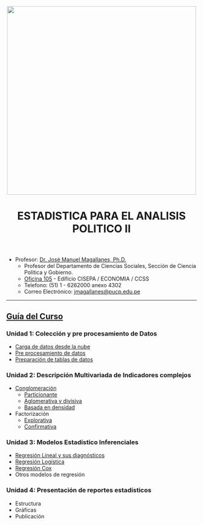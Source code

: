 <center><img src="https://github.com/PoliticayGobiernoPUCP/estadistica_anapol2/raw/master/PICS/LOGO_PUCP.png" width="500"></center>

<center> <header><h1>ESTADISTICA PARA EL ANALISIS POLITICO II</h1>  </header></center>

* Profesor:  <a href="http://www.pucp.edu.pe/profesor/jose-manuel-magallanes/" target="_blank">Dr. José Manuel Magallanes, Ph.D.</a> <br>
    - Profesor del Departamento de Ciencias Sociales, Sección de Ciencia Política y Gobierno.
    - [Oficina 105](https://goo.gl/maps/xuGeG6o9di1i1y5m6) - Edificio CISEPA / ECONOMIA / CCSS
    - Telefono: (51) 1 - 6262000 anexo 4302
    - Correo Electrónico: [jmagallanes@pucp.edu.pe](mailto:jmagallanes@pucp.edu.pe)
    

-------


## [Guía del Curso](https://www.mindmeister.com/es/1040166815?t=PPFHQuBAWR)


### Unidad 1: Colección y pre procesamiento de Datos
* [Carga de datos desde la nube](https://htmlpreview.github.io/?https://github.com/PoliticayGobiernoPUCP/estadistica_anapol2/blob/master/ColeccionDeData.html)
* [Pre procesamiento de datos](https://htmlpreview.github.io/?https://github.com/PoliticayGobiernoPUCP/estadistica_anapol2/blob/master/LimpiezaDeData.html)
* [Preparación de tablas de datos](https://htmlpreview.github.io/?https://github.com/PoliticayGobiernoPUCP/estadistica_anapol2/blob/master/FormateoTabla.html)

### Unidad 2: Descripción Multivariada de Indicadores complejos
* [Conglomeración](https://htmlpreview.github.io/?https://github.com/PoliticayGobiernoPUCP/estadistica_anapol2/blob/master/clusteringIntro.html)
    - [Particionante](https://htmlpreview.github.io/?https://github.com/PoliticayGobiernoPUCP/estadistica_anapol2/blob/master/partition.html)
    - [Aglomerativa y divisiva](https://htmlpreview.github.io/?https://github.com/PoliticayGobiernoPUCP/estadistica_anapol2/blob/master/hierarchical.html)
    - [Basada en densidad](https://htmlpreview.github.io/?https://github.com/PoliticayGobiernoPUCP/estadistica_anapol2/blob/master/densityBased.html)

* Factorización
    - [Explorativa](https://htmlpreview.github.io/?https://github.com/PoliticayGobiernoPUCP/estadistica_anapol2/blob/master/efa.html)
    - [Confirmativa](https://htmlpreview.github.io/?https://github.com/PoliticayGobiernoPUCP/estadistica_anapol2/blob/master/cfa.html)

### Unidad 3: Modelos Estadístico Inferenciales
* [Regresión Lineal y sus diagnósticos](https://htmlpreview.github.io/?https://github.com/PoliticayGobiernoPUCP/estadistica_anapol2/blob/master/regresion.html)
* [Regresión Logística](https://htmlpreview.github.io/?https://github.com/PoliticayGobiernoPUCP/estadistica_anapol2/blob/master/logistics.html)
* [Regresión Cox](https://htmlpreview.github.io/?https://github.com/PoliticayGobiernoPUCP/estadistica_anapol2/blob/master/duracion.html)
* Otros modelos de regresión

### Unidad 4: Presentación de reportes estadísticos
* Estructura
* Gráficas
* Publicación
